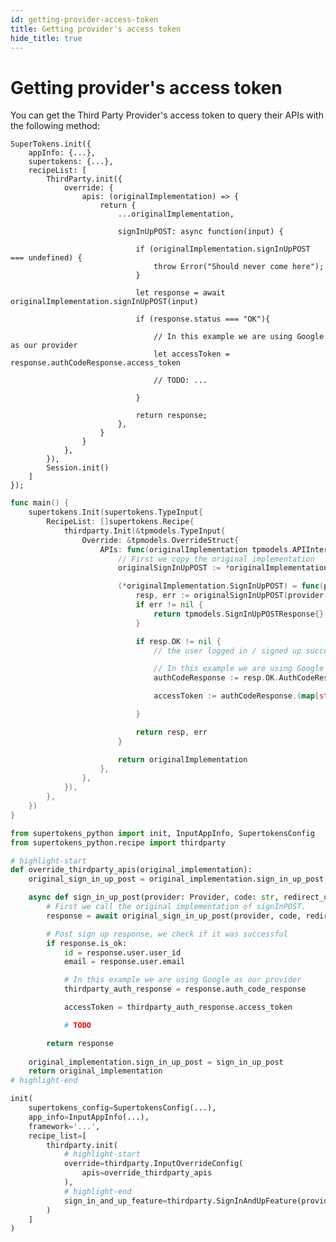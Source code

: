 ```yaml
---
id: getting-provider-access-token
title: Getting provider's access token
hide_title: true
---
```


<!-- COPY DOCS -->
<!-- ./thirdparty/post-login/getting-provider-access-token.mdx -->


# Getting provider's access token

You can get the Third Party Provider's access token to query their APIs with the following method:

<BackendSDKTabs>
<TabItem value="nodejs">

```tsx
SuperTokens.init({
    appInfo: {...},
    supertokens: {...},
    recipeList: [
        ThirdParty.init({
            override: {
                apis: (originalImplementation) => {
                    return {
                        ...originalImplementation,

                        signInUpPOST: async function(input) {

                            if (originalImplementation.signInUpPOST === undefined) {
                                throw Error("Should never come here");
                            }
                            
                            let response = await originalImplementation.signInUpPOST(input)

                            if (response.status === "OK"){
                                
                                // In this example we are using Google as our provider
                                let accessToken = response.authCodeResponse.access_token
                                    
                                // TODO: ...
                                
                            }

                            return response;
                        },
                    }
                }
            },
        }),
        Session.init() 
    ]
});
```
</TabItem>
<TabItem value="go">

```go
func main() {
	supertokens.Init(supertokens.TypeInput{
		RecipeList: []supertokens.Recipe{
			thirdparty.Init(&tpmodels.TypeInput{
				Override: &tpmodels.OverrideStruct{
					APIs: func(originalImplementation tpmodels.APIInterface) tpmodels.APIInterface {
						// First we copy the original implementation
						originalSignInUpPOST := *originalImplementation.SignInUpPOST

						(*originalImplementation.SignInUpPOST) = func(provider tpmodels.TypeProvider, code string, authCodeResponse interface{}, redirectURI string, options tpmodels.APIOptions) (tpmodels.SignInUpPOSTResponse, error) {
							resp, err := originalSignInUpPOST(provider, code, authCodeResponse, redirectURI, options)
							if err != nil {
								return tpmodels.SignInUpPOSTResponse{}, err
							}

							if resp.OK != nil {
								// the user logged in / signed up successfully

								// In this example we are using Google as our provider
								authCodeResponse := resp.OK.AuthCodeResponse

								accessToken := authCodeResponse.(map[string]interface{})["access_token"].(string)

							}

							return resp, err
						}

						return originalImplementation
					},
				},
			}),
		},
	})
}
```

</TabItem>
<TabItem value="python">

```python
from supertokens_python import init, InputAppInfo, SupertokensConfig
from supertokens_python.recipe import thirdparty

# highlight-start
def override_thirdparty_apis(original_implementation):
	original_sign_in_up_post = original_implementation.sign_in_up_post

	async def sign_in_up_post(provider: Provider, code: str, redirect_uri: str, auth_code_response: Union[str, None], api_options: APIOptions):
		# First we call the original implementation of signInPOST.
		response = await original_sign_in_up_post(provider, code, redirect_uri, auth_code_response, api_options)

        # Post sign up response, we check if it was successful
        if response.is_ok:
            id = response.user.user_id
            email = response.user.email

            # In this example we are using Google as our provider
            thirdparty_auth_response = response.auth_code_response

            accessToken = thirdparty_auth_response.access_token

            # TODO

        return response
	
	original_implementation.sign_in_up_post = sign_in_up_post
	return original_implementation
# highlight-end

init(
    supertokens_config=SupertokensConfig(...),
    app_info=InputAppInfo(...),
    framework='...',
    recipe_list=[
        thirdparty.init(
            # highlight-start
            override=thirdparty.InputOverrideConfig(
                apis=override_thirdparty_apis
            ),
            # highlight-end
            sign_in_and_up_feature=thirdparty.SignInAndUpFeature(providers=[...])
        )
    ]
)
```

</TabItem>
</BackendSDKTabs>